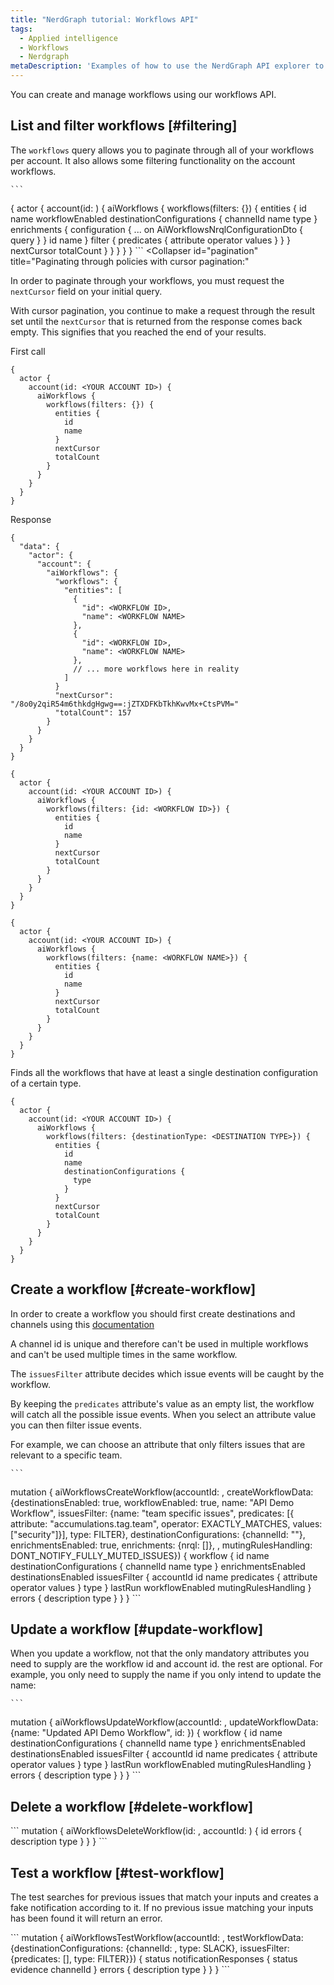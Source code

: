 ```yaml
---
title: "NerdGraph tutorial: Workflows API"
tags:
  - Applied intelligence
  - Workflows
  - Nerdgraph
metaDescription: 'Examples of how to use the NerdGraph API explorer to create workflows.'
---
```


You can create and manage workflows using our workflows API.

## List and filter workflows [#filtering]

The `workflows` query allows you to paginate through all of your workflows per account. It also allows some filtering functionality on the account workflows.

<CollapserGroup>
  <Collapser
    id="account"
    title="Listing all workflows for an account"
  >
    
    ```
{
  actor {
    account(id: <YOUR ACCOUNT ID>) {
      aiWorkflows {
        workflows(filters: {}) {
          entities {
            id
            name
            workflowEnabled
            destinationConfigurations {
              channelId
              name
              type
            }
            enrichments {
              configuration {
                ... on AiWorkflowsNrqlConfigurationDto {
                  query
                }
              }
              id
              name
            }
            filter {
              predicates {
                attribute
                operator
                values
              }
            }
          }
          nextCursor
          totalCount
        }
      }
    }
  }
}
    ```
</Collapser>
<Collapser
    id="pagination"
    title="Paginating through policies with cursor pagination:"
  >

In order to paginate through your workflows, you must request the `nextCursor` field on your initial query.

With cursor pagination, you continue to make a request through the result set until the `nextCursor` that is returned from the response comes back empty. This signifies that you reached the end of your results.

First call

```
{
  actor {
    account(id: <YOUR ACCOUNT ID>) {
      aiWorkflows {
        workflows(filters: {}) {
          entities {
            id
            name
          }
          nextCursor
          totalCount
        }
      }
    }
  }
}
```

Response 

```
{
  "data": {
    "actor": {
      "account": {
        "aiWorkflows": {
          "workflows": {
            "entities": [
              {
                "id": <WORKFLOW ID>, 
                "name": <WORKFLOW NAME>
              },
              {
                "id": <WORKFLOW ID>, 
                "name": <WORKFLOW NAME>
              },
              // ... more workflows here in reality
            ]
          }
          "nextCursor": "/8o0y2qiR54m6thkdgHgwg==:jZTXDFKbTkhKwvMx+CtsPVM="
          "totalCount": 157
        }
      }
    }
  }
}
```
</Collapser>
<Collapser
    id="by-id"
    title="Find workflow by id"
  >

```
{
  actor {
    account(id: <YOUR ACCOUNT ID>) {
      aiWorkflows {
        workflows(filters: {id: <WORKFLOW ID>}) {
          entities {
            id
            name
          }
          nextCursor
          totalCount
        }
      }
    }
  }
}
```
</Collapser>
<Collapser
    id="by-name"
    title="Find workflow by name"
  >

```
{
  actor {
    account(id: <YOUR ACCOUNT ID>) {
      aiWorkflows {
        workflows(filters: {name: <WORKFLOW NAME>}) {
          entities {
            id
            name
          }
          nextCursor
          totalCount
        }
      }
    }
  }
}
```
</Collapser>
<Collapser
    id="destination-type"
    title="Find workflows by destination type"
  >
Finds all the workflows that have at least a single destination configuration of a certain type.

```
{
  actor {
    account(id: <YOUR ACCOUNT ID>) {
      aiWorkflows {
        workflows(filters: {destinationType: <DESTINATION TYPE>}) {
          entities {
            id
            name
            destinationConfigurations {
              type
            }
          }
          nextCursor
          totalCount
        }
      }
    }
  }
}
```
</Collapser>
</CollapserGroup>


## Create a workflow [#create-workflow]

In order to create a workflow you should first create destinations and channels using this [documentation](/docs/alerts-applied-intelligence/applied-intelligence/incident-workflows/incident-workflows)

<Callout variant="note">
A channel id is unique and therefore can't be used in multiple workflows and can't be used multiple times in the same workflow.
</Callout>

<CollapserGroup>
  <Collapser
    id="issues"
    title="Create a workflow to catch all issues"
  >

The `issuesFilter` attribute decides which issue events will be caught by the workflow.

By keeping the `predicates` attribute's value as an empty list, the workflow will catch all the possible issue events. When you select an attribute value you can then filter issue events.

For example, we can choose an attribute that only filters issues that are relevant to a specific team.

    ```
mutation {
  aiWorkflowsCreateWorkflow(accountId: <YOUR ACCOUNT ID>, createWorkflowData: {destinationsEnabled: true, workflowEnabled: true, name: "API Demo Workflow", issuesFilter: {name: "team specific issues", predicates: [{ attribute: "accumulations.tag.team", operator: EXACTLY_MATCHES, values:["security"]}], type: FILTER}, destinationConfigurations: {channelId: "<YOUR CHANNEL ID>"}, enrichmentsEnabled: true, enrichments: {nrql: []}, , mutingRulesHandling: DONT_NOTIFY_FULLY_MUTED_ISSUES}) {
    workflow {
      id
      name
      destinationConfigurations {
        channelId
        name
        type
      }
      enrichmentsEnabled
      destinationsEnabled
      issuesFilter {
        accountId
        id
        name
        predicates {
          attribute
          operator
          values
        }
        type
      }
      lastRun
      workflowEnabled
      mutingRulesHandling
    }
    errors {
      description
      type
    }
  }
}
    ```
</Collapser>
</CollapserGroup>

## Update a workflow [#update-workflow]

When you update a workflow, not that the only mandatory attributes you need to supply are the workflow id and account id. the rest are optional. For example, you only need to supply the name if you only intend to update the name:

<CollapserGroup>
  <Collapser
    id="update"
    title="Update a workflow"
  >

    ```
mutation {
  aiWorkflowsUpdateWorkflow(accountId: <YOUR ACCOUNT ID>, updateWorkflowData: {name: "Updated API Demo Workflow", id: <WORKFLOW ID>}) {
    workflow {
      id
      name
      destinationConfigurations {
        channelId
        name
        type
      }
      enrichmentsEnabled
      destinationsEnabled
      issuesFilter {
        accountId
        id
        name
        predicates {
          attribute
          operator
          values
        }
        type
      }
      lastRun
      workflowEnabled
      mutingRulesHandling
    }
    errors {
      description
      type
    }
  }
}
    ```
</Collapser>
</CollapserGroup>

## Delete a workflow [#delete-workflow]

<CollapserGroup>
  <Collapser
    id="delete"
    title="Delete a workflow"
  >
    ```
mutation {
  aiWorkflowsDeleteWorkflow(id: <WORKFLOW ID>, accountId: <YOUR ACCOUNT ID>) {
    id
    errors {
      description
      type
    }
  }
}
```
</Collapser>
</CollapserGroup>

## Test a workflow [#test-workflow]

The test searches for previous issues that match your inputs and creates a fake notification according to it. If no previous issue matching your inputs has been found it will return an error.

<CollapserGroup>
  <Collapser
    id="test"
    title="Test a workflow"
  >
    ```
mutation {
  aiWorkflowsTestWorkflow(accountId: <YOUR ACCOUNT ID>, testWorkflowData: {destinationConfigurations: {channelId: <YOUR CHANNEL ID>, type: SLACK}, issuesFilter: {predicates: [], type: FILTER}}) {
    status
    notificationResponses {
      status
      evidence
      channelId
    }
    errors {
      description
      type
    }
  }
}
    ```
</Collapser>
</CollapserGroup>
